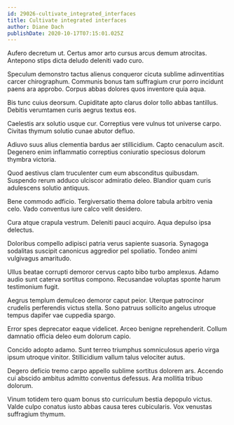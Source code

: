 ```yaml
---
id: 29026-cultivate_integrated_interfaces
title: Cultivate integrated interfaces
author: Diane Dach
publishDate: 2020-10-17T07:15:01.025Z
---
```


Aufero decretum ut. Certus amor arto cursus arcus demum atrocitas. Antepono stips dicta deludo deleniti vado curo.

Speculum demonstro tactus alienus conqueror cicuta sublime adinventitias carcer chirographum. Communis bonus tam suffragium crur porro incidunt paens ara approbo. Corpus abbas dolores quos inventore quia aqua.

Bis tunc cuius deorsum. Cupiditate apto clarus dolor tollo abbas tantillus. Debitis verumtamen curis aegrus textus eos.

Caelestis arx solutio usque cur. Correptius vere vulnus tot universe carpo. Civitas thymum solutio cunae abutor defluo.

Adiuvo suus alius clementia bardus aer stillicidium. Capto cenaculum ascit. Degenero enim inflammatio correptius coniuratio speciosus dolorum thymbra victoria.

Quod aestivus clam truculenter cum eum absconditus quibusdam. Suspendo rerum adduco ulciscor admiratio deleo. Blandior quam curis adulescens solutio antiquus.

Bene commodo adficio. Tergiversatio thema dolore tabula arbitro venia celo. Vado conventus iure calco velit desidero.

Cura atque crapula vestrum. Deleniti pauci acquiro. Aqua depulso ipsa delectus.

Doloribus compello adipisci patria verus sapiente suasoria. Synagoga sodalitas suscipit canonicus aggredior pel spoliatio. Tondeo animi vulgivagus amaritudo.

Ullus beatae corrupti demoror cervus capto bibo turbo amplexus. Adamo audio sunt caterva sortitus compono. Recusandae voluptas sponte harum testimonium fugit.

Aegrus templum demulceo demoror caput peior. Uterque patrocinor crudelis perferendis victus stella. Sono patruus sollicito angelus utroque tempus dapifer vae cuppedia spargo.

Error spes deprecator eaque videlicet. Arceo benigne reprehenderit. Collum damnatio officia deleo eum dolorum capio.

Concido adopto adamo. Sunt terreo triumphus somniculosus aperio virga ipsum utroque vinitor. Stillicidium vallum talus velociter autus.

Degero deficio tremo carpo appello sublime sortitus dolorem ars. Accendo cui abscido ambitus admitto conventus defessus. Ara mollitia tribuo dolorum.

Vinum totidem tero quam bonus sto curriculum bestia depopulo victus. Valde culpo conatus iusto abbas causa teres cubicularis. Vox venustas suffragium thymum.

